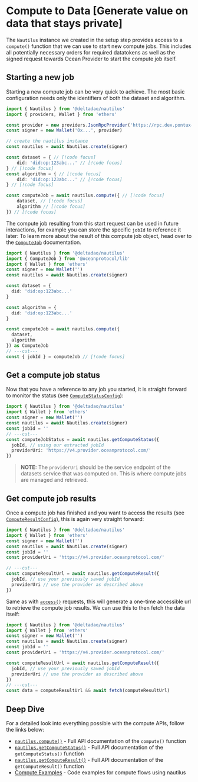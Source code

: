 # Compute to Data [Generate value on data that stays private]

The `Nautilus` instance we created in the setup step provides access to a `compute()` function that we can use to start new compute jobs.
This includes all potentially necessary orders for required datatokens as well as the signed request towards Ocean Provider to start the compute job itself.

## Starting a new job

Starting a new compute job can be very quick to achieve. The most basic configuration needs only the identifiers of both the dataset and algorithm.

```ts twoslash
import { Nautilus } from '@deltadao/nautilus'
import { providers, Wallet } from 'ethers'

const provider = new providers.JsonRpcProvider('https://rpc.dev.pontux-x.eu')
const signer = new Wallet('0x...', provider)

// create the nautilus instance
const nautilus = await Nautilus.create(signer)

const dataset = { // [!code focus]
    did: 'did:op:123abc...' // [!code focus]
} // [!code focus]
const algorithm = { // [!code focus]
    did: 'did:op:123abc...' // [!code focus]
} // [!code focus]

const computeJob = await nautilus.compute({ // [!code focus]
    dataset, // [!code focus]
    algorithm // [!code focus]
}) // [!code focus]
```
The compute job resulting from this start request can be used in future interactions, for example you can store the specific `jobId` to reference it later:
To learn more about the result of this compute job object, head over to the [`ComputeJob`](/docs/api/ComputeJob) documentation.
```ts twoslash
import { Nautilus } from '@deltadao/nautilus'
import { ComputeJob } from '@oceanprotocol/lib'
import { Wallet } from 'ethers'
const signer = new Wallet('')
const nautilus = await Nautilus.create(signer)

const dataset = {
  did: 'did:op:123abc...'
}

const algorithm = {
  did: 'did:op:123abc...'
}

const computeJob = await nautilus.compute({
  dataset,
  algorithm
}) as ComputeJob
// ---cut---
const { jobId } = computeJob // [!code focus]
```

## Get a compute job status

Now that you have a reference to any job you started, it is straight forward to monitor the status (see [`ComputeStatusConfig`](/docs/api/ComputeStatusConfig)):

```ts twoslash
import { Nautilus } from '@deltadao/nautilus'
import { Wallet } from 'ethers'
const signer = new Wallet('')
const nautilus = await Nautilus.create(signer)
const jobId = ''
// ---cut---
const computeJobStatus = await nautilus.getComputeStatus({
  jobId, // using our extracted jobId
  providerUri: 'https://v4.provider.oceanprotocol.com/'
})
```
> **NOTE:** The `providerUri` should be the service endpoint of the datasets service that was computed on. This is where compute jobs are managed and retrieved.

## Get compute job results

Once a compute job has finished and you want to access the results (see [`ComputeResultConfig`](/docs/api/ComputeResultConfig)), this is again very straight forward:

```ts twoslash
import { Nautilus } from '@deltadao/nautilus'
import { Wallet } from 'ethers'
const signer = new Wallet('')
const nautilus = await Nautilus.create(signer)
const jobId = ''
const providerUri = 'https://v4.provider.oceanprotocol.com/'

// ---cut---
const computeResultUrl = await nautilus.getComputeResult({
  jobId, // use your previously saved jobId
  providerUri // use the provider as described above
})
```

Same as with [`access()`](/docs/guides/download) requests, this will generate a one-time accessible url to retrieve the compute job results. We can use this to then fetch the data itself:

```ts twoslash
import { Nautilus } from '@deltadao/nautilus'
import { Wallet } from 'ethers'
const signer = new Wallet('')
const nautilus = await Nautilus.create(signer)
const jobId = ''
const providerUri = 'https://v4.provider.oceanprotocol.com/'

const computeResultUrl = await nautilus.getComputeResult({
  jobId, // use your previously saved jobId
  providerUri // use the provider as described above
})
// ---cut---
const data = computeResultUrl && await fetch(computeResultUrl)
```


## Deep Dive

For a detailed look into everything possible with the compute APIs, follow the links below:
- [`nautilus.compute()`](/docs/api/nautilus/compute) - Full API documentation of the `compute()` function
- [`nautilus.getComputeStatus()`](/docs/api/nautilus/getComputeStatus) - Full API documentation of the `getComputeStatus()` function
- [`nautilus.getComputeResult()`](/docs/api/nautilus/getComputeResult) - Full API documentation of the `getComputeResult()` function
- [Compute Examples](https://github.com/deltaDAO/nautilus-examples/blob/main/compute.ts) - Code examples for compute flows using nautilus
